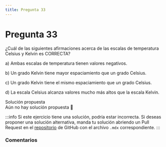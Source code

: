 ```yaml
---
title: Pregunta 33
---
```



# Pregunta 33

<div className="exercise">
¿Cuál de las siguientes afirmaciones acerca de las escalas de temperatura Celsius y Kelvin es CORRECTA?

a) Ambas escalas de temperatura tienen valores negativos.

b) Un grado Kelvin tiene mayor espaciamiento que un grado Celsius.

c) Un grado Kelvin tiene el mismo espaciamiento que un grado Celsius.

d) La escala Celsius alcanza valores mucho más altos que la escala Kelvin.
</div>

<MDXDetails>
<summary>Solución propuesta</summary>

<div className="exercise">
Aún no hay solución propuesta 🥲
</div>

:::info
Si este ejercicio tiene una solución, podría estar incorrecta. Si deseas proponer una solución alternativa, manda tu solución abriendo
un Pull Request en el [repositorio](https://github.com/crow-rojas/apuntes-fundamentals/pulls) de GitHub con el archivo
`.mdx` correspondiente.
:::

</MDXDetails>

### Comentarios

<Disqus
  url="https://crow-rojas.github.io/apuntes-fundamentals/docs/science/thermodynamics/exercises/2017-2/p33"
  identifier="docs/science/thermodynamics/exercises/2017-2/p33"
  title="2017-2 Termodinámica - Pregunta 33"
/>
